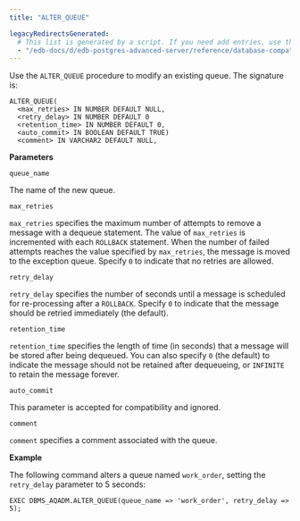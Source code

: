 ```yaml
---
title: "ALTER_QUEUE"

legacyRedirectsGenerated:
  # This list is generated by a script. If you need add entries, use the `legacyRedirects` key.
  - "/edb-docs/d/edb-postgres-advanced-server/reference/database-compatibility-for-oracle-developers-built-in-package-guide/13/alter_queue.html"
---
```


Use the `ALTER_QUEUE` procedure to modify an existing queue. The signature is:

```text
ALTER_QUEUE(
  <max_retries> IN NUMBER DEFAULT NULL,
  <retry_delay> IN NUMBER DEFAULT 0
  <retention_time> IN NUMBER DEFAULT 0,
  <auto_commit> IN BOOLEAN DEFAULT TRUE)
  <comment> IN VARCHAR2 DEFAULT NULL,
```

**Parameters**

`queue_name`

 The name of the new queue.

`max_retries`

 `max_retries` specifies the maximum number of attempts to remove a message with a dequeue statement. The value of `max_retries` is incremented with each `ROLLBACK` statement. When the number of failed attempts reaches the value specified by `max_retries`, the message is moved to the exception queue. Specify `0` to indicate that no retries are allowed.

`retry_delay`

 `retry_delay` specifies the number of seconds until a message is scheduled for re-processing after a `ROLLBACK`. Specify `0` to indicate that the message should be retried immediately (the default).

`retention_time`

 `retention_time` specifies the length of time (in seconds) that a message will be stored after being dequeued. You can also specify `0` (the default) to indicate the message should not be retained after dequeueing, or `INFINITE` to retain the message forever.

`auto_commit`

 This parameter is accepted for compatibility and ignored.

`comment`

 `comment` specifies a comment associated with the queue.

**Example**

The following command alters a queue named `work_order`, setting the `retry_delay` parameter to 5 seconds:

```text
EXEC DBMS_AQADM.ALTER_QUEUE(queue_name => 'work_order', retry_delay => 5);
```
